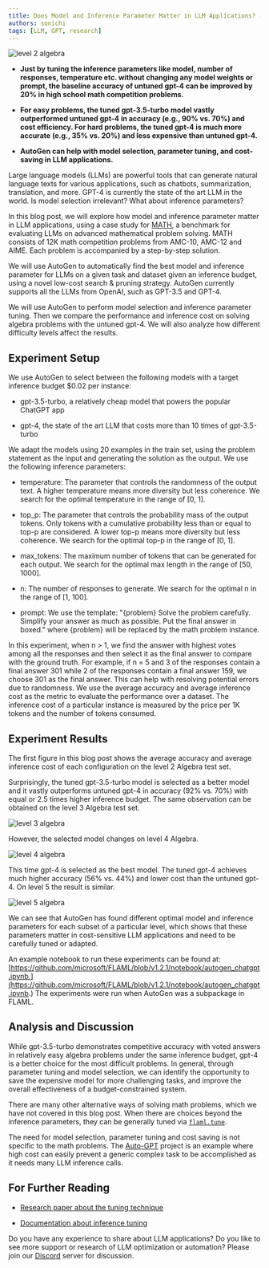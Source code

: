 ```yaml
---
title: Does Model and Inference Parameter Matter in LLM Applications? - A Case Study for MATH
authors: sonichi
tags: [LLM, GPT, research]
---
```


![level 2 algebra](/website/blog/2023-04-21-LLM-tuning-math/img/level2algebra-659ba95286432d9945fc89e84d606797.png)

- **Just by tuning the inference parameters like model, number of responses, temperature etc. without changing any model weights or prompt, the baseline accuracy of untuned gpt-4 can be improved by 20% in high school math competition problems.**

- **For easy problems, the tuned gpt-3.5-turbo model vastly outperformed untuned gpt-4 in accuracy (e.g., 90% vs. 70%) and cost efficiency. For hard problems, the tuned gpt-4 is much more accurate (e.g., 35% vs. 20%) and less expensive than untuned gpt-4.**

- **AutoGen can help with model selection, parameter tuning, and cost-saving in LLM applications.**

Large language models (LLMs) are powerful tools that can generate natural language texts for various applications, such as chatbots, summarization, translation, and more. GPT-4 is currently the state of the art LLM in the world. Is model selection irrelevant? What about inference parameters?

In this blog post, we will explore how model and inference parameter matter in LLM applications, using a case study for [MATH](https://datasets-benchmarks-proceedings.neurips.cc/paper/2021/hash/be83ab3ecd0db773eb2dc1b0a17836a1-Abstract-round2.html), a benchmark for evaluating LLMs on advanced mathematical problem solving. MATH consists of 12K math competition problems from AMC-10, AMC-12 and AIME. Each problem is accompanied by a step-by-step solution.

We will use AutoGen to automatically find the best model and inference parameter for LLMs on a given task and dataset given an inference budget, using a novel low-cost search & pruning strategy. AutoGen currently supports all the LLMs from OpenAI, such as GPT-3.5 and GPT-4.

We will use AutoGen to perform model selection and inference parameter tuning. Then we compare the performance and inference cost on solving algebra problems with the untuned gpt-4. We will also analyze how different difficulty levels affect the results.

## Experiment Setup

We use AutoGen to select between the following models with a target inference budget $0.02 per instance:

- gpt-3.5-turbo, a relatively cheap model that powers the popular ChatGPT app

- gpt-4, the state of the art LLM that costs more than 10 times of gpt-3.5-turbo

We adapt the models using 20 examples in the train set, using the problem statement as the input and generating the solution as the output. We use the following inference parameters:

- temperature: The parameter that controls the randomness of the output text. A higher temperature means more diversity but less coherence. We search for the optimal temperature in the range of \[0, 1].

- top_p: The parameter that controls the probability mass of the output tokens. Only tokens with a cumulative probability less than or equal to top-p are considered. A lower top-p means more diversity but less coherence. We search for the optimal top-p in the range of \[0, 1].

- max_tokens: The maximum number of tokens that can be generated for each output. We search for the optimal max length in the range of \[50, 1000].

- n: The number of responses to generate. We search for the optimal n in the range of \[1, 100].

- prompt: We use the template: "\{problem\} Solve the problem carefully. Simplify your answer as much as possible. Put the final answer in boxed." where \{problem\} will be replaced by the math problem instance.

In this experiment, when n > 1, we find the answer with highest votes among all the responses and then select it as the final answer to compare with the ground truth. For example, if n = 5 and 3 of the responses contain a final answer 301 while 2 of the responses contain a final answer 159, we choose 301 as the final answer. This can help with resolving potential errors due to randomness. We use the average accuracy and average inference cost as the metric to evaluate the performance over a dataset. The inference cost of a particular instance is measured by the price per 1K tokens and the number of tokens consumed.

## Experiment Results

The first figure in this blog post shows the average accuracy and average inference cost of each configuration on the level 2 Algebra test set.

Surprisingly, the tuned gpt-3.5-turbo model is selected as a better model and it vastly outperforms untuned gpt-4 in accuracy (92% vs. 70%) with equal or 2.5 times higher inference budget.
The same observation can be obtained on the level 3 Algebra test set.

![level 3 algebra](/website/blog/2023-04-21-LLM-tuning-math/img/level2algebra-659ba95286432d9945fc89e84d606797.png)

However, the selected model changes on level 4 Algebra.

![level 4 algebra](/website/blog/2023-04-21-LLM-tuning-math/img/level4algebra-492beb22490df30d6cc258f061912dcd.png)

This time gpt-4 is selected as the best model. The tuned gpt-4 achieves much higher accuracy (56% vs. 44%) and lower cost than the untuned gpt-4.
On level 5 the result is similar.

![level 5 algebra](/website/blog/2023-04-21-LLM-tuning-math/img/level5algebra-8fba701551334296d08580b4b489fe56.png)

We can see that AutoGen has found different optimal model and inference parameters for each subset of a particular level, which shows that these parameters matter in cost-sensitive LLM applications and need to be carefully tuned or adapted.

An example notebook to run these experiments can be found at: [https://github.com/microsoft/FLAML/blob/v1.2.1/notebook/autogen_chatgpt.ipynb.](https://github.com/microsoft/FLAML/blob/v1.2.1/notebook/autogen_chatgpt.ipynb.) The experiments were run when AutoGen was a subpackage in FLAML.

## Analysis and Discussion

While gpt-3.5-turbo demonstrates competitive accuracy with voted answers in relatively easy algebra problems under the same inference budget, gpt-4 is a better choice for the most difficult problems. In general, through parameter tuning and model selection, we can identify the opportunity to save the expensive model for more challenging tasks, and improve the overall effectiveness of a budget-constrained system.

There are many other alternative ways of solving math problems, which we have not covered in this blog post. When there are choices beyond the inference parameters, they can be generally tuned via [`flaml.tune`](https://microsoft.github.io/FLAML/docs/Use-Cases/Tune-User-Defined-Function).

The need for model selection, parameter tuning and cost saving is not specific to the math problems. The [Auto-GPT](https://github.com/Significant-Gravitas/Auto-GPT) project is an example where high cost can easily prevent a generic complex task to be accomplished as it needs many LLM inference calls.

## For Further Reading

- [Research paper about the tuning technique](https://arxiv.org/abs/2303.04673)

- [Documentation about inference tuning](/docs/Use-Cases/enhanced_inference)

Do you have any experience to share about LLM applications? Do you like to see more support or research of LLM optimization or automation? Please join our [Discord](https://aka.ms/autogen-dc) server for discussion.
